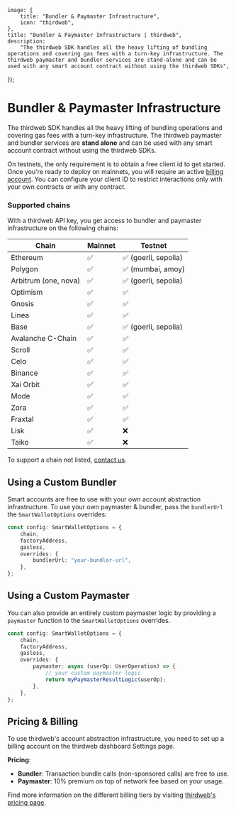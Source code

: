 
	image: {
		title: "Bundler & Paymaster Infrastructure",
		icon: "thirdweb",
	},
	title: "Bundler & Paymaster Infrastructure | thirdweb",
	description:
		"The thirdweb SDK handles all the heavy lifting of bundling operations and covering gas fees with a turn-key infrastructure. The thirdweb paymaster and bundler services are stand-alone and can be used with any smart account contract without using the thirdweb SDKs",
});

# Bundler & Paymaster Infrastructure

The thirdweb SDK handles all the heavy lifting of bundling operations and covering gas fees with a turn-key infrastructure.
The thirdweb paymaster and bundler services are **stand alone** and can be used with any smart account contract without using the thirdweb SDKs.

On testnets, the only requirement is to obtain a free client id to get started.
Once you're ready to deploy on mainnets, you will require an active [billing account](https://thirdweb.com/dashboard/settings).
You can configure your client ID to restrict interactions only with your own contracts or with any contract.

### Supported chains

With a thirdweb API key, you get access to bundler and paymaster infrastructure on the following chains:

| Chain             | Mainnet | Testnet              |
| ----------------- | ------- | -------------------- |
| Ethereum          | ✅      | ✅ (goerli, sepolia) |
| Polygon           | ✅      | ✅ (mumbai, amoy)    |
| Arbitrum  (one, nova)         | ✅      | ✅ (goerli, sepolia) |
| Optimism          | ✅      | ✅                   |
| Gnosis            | ✅      | ✅                   |
| Linea             | ✅      | ✅                   |
| Base              | ✅      | ✅ (goerli, sepolia) |
| Avalanche C-Chain | ✅      | ✅                   |
| Scroll            | ✅      | ✅                   |
| Celo              | ✅      | ✅                   |
| Binance           | ✅      | ✅                   |
| Xai Orbit         | ✅      | ✅                   |
| Mode              | ✅      | ✅                   |
| Zora              | ✅      | ✅                   |
| Fraxtal           | ✅      | ✅                   |
| Lisk           | ✅      | ❌                   |
| Taiko           | ✅      | ❌                   |

To support a chain not listed, [contact us](https://thirdweb.typeform.com/to/Q93CVgUc?typeform-source=thirdweb-www-git-mariano-ftd-1670.thirdweb-preview.com).

## Using a Custom Bundler

Smart accounts are free to use with your own account abstraction infrastructure. To use your own paymaster & bundler,
pass the `bundlerUrl` the `SmartWalletOptions` overrides:

```ts
const config: SmartWalletOptions = {
	chain,
	factoryAddress,
	gasless,
	overrides: {
		bundlerUrl: "your-bundler-url",
	},
};
```

## Using a Custom Paymaster

You can also provide an entirely custom paymaster logic by providing a `paymaster` function to the `SmartWalletOptions` overrides.

```ts
const config: SmartWalletOptions = {
	chain,
	factoryAddress,
	gasless,
	overrides: {
		paymaster: async (userOp: UserOperation) => {
			// your custom paymaster logic
			return myPaymasterResultLogic(userOp);
		},
	},
};
```

## Pricing & Billing

To use thirdweb's account abstraction infrastructure, you need to set up a billing account on the thirdweb dashboard Settings page.

**Pricing**:

- **Bundler**: Transaction bundle calls (non-sponsored calls) are free to use.
- **Paymaster**: 10% premium on top of network fee based on your usage.

Find more information on the different billing tiers by visiting [thirdweb's pricing page](https://thirdweb.com/pricing).

